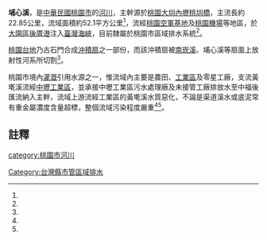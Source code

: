 {{Infobox river
| river_name = 埔心溪
| native_name = 
| other_name = 
| image_name = 
| image_size = 
| caption    = 
| origin     = [[內壢|內壢]]桃圳橋
| mouth      = 後厝港
| mouth_lat_d = 25
| mouth_lat_m = 06
| mouth_lat_s = 15
| mouth_lat_NS = N
| mouth_long_d = 121
| mouth_long_m = 12
| mouth_long_s = 27
| mouth_long_EW = E
| progression = [[臺灣海峽|臺灣海峽]]
| basin_countries = {{ROC}}
| location   = [[蘆竹區|蘆竹區]]、[[大園區|大園區]]、[[桃園區|桃園區]]
| length     = {{convert|22.85|km|0|cuft|0|abbr=off}}
| elevation  = 
| mouth_elevation = 
| discharge  = 
| watershed  = {{convert|52.1|km2|0|cuft|0|abbr=off}}
}}

'''埔心溪'''，是[[中華民國|中華民國]][[桃園市|桃園市]]的[[河川|河川]]，主幹源於[[桃園大圳|桃園大圳]][[內壢|內壢]][[桃圳橋|桃圳橋]]，主流長約22.85公里，流域面積約52.1平方公里<ref name="河川水質監測背景描述"/>，流經[[桃園空軍基地|桃園空軍基地]]及[[桃園機場|桃園機場]]等地區，於[[大園區|大園區]][[後厝港|後厝港]]注入[[臺灣海峽|臺灣海峽]]，目前隸屬於桃園市區域排水系統<ref name="北水局"/>。

[[桃園台地|桃園台地]]乃古石門合成[[沖積扇|沖積扇]]之一部份，而該沖積扇被[[南崁溪|南崁溪]]、埔心溪等扇面上放射性河系所切割<ref name="林朝棨"/>。

桃園市境內[[灌溉|灌溉]]引用水源之一，惟流域內主要是農田、[[工業區|工業區]]及零星工廠，支流黃墘溪流經[[中壢工業區|中壢工業區]]，並承接中壢工業區污水處理廠及未接管工廠排放水至中福後匯流納入主幹，流域上游流經工業區的黃墘溪水質惡化，不論是渠道溪水或底泥常有重金屬濃度含量超標，整個流域污染程度嚴重<ref name="河川水質監測背景描述"/><ref name="黃健文"/>。

== 註釋 ==
{{Reflist| refs=
<ref name="河川水質監測背景描述">{{cite web|language=zh-tw|url=http://www.tydep.gov.tw/TYDEP/Static/river/main1.html|title=河川水質監測背景描述|author=|publisher=桃園市政府環境保護局|date=2014-12-25|accessdate=2015-08-18|archive-date=2019-06-26|archive-url=https://web.archive.org/web/20190626071858/https://www.tydep.gov.tw/tydep/Static/river/main1.html|dead-url=no}}</ref>

<ref name="林朝棨">{{cite book|author= 林朝棨|title=台灣地形 |year=1957 |publisher= 台灣省文獻委員會 |pages=424 }}</ref>

<ref name="黃健文">{{cite book|author=黃健文|title=埔心溪補助灌溉水水質與渠道底泥重金屬含量調查分析 |year= 2014|publisher=國立中央大學環境工程研究所在職專班  |location= |pages= |isbn= }}</ref>

<ref name="北水局">{{cite web|language=zh-tw|url=http://www.wranb.gov.tw/ct.asp?xItem=6113&ctNode=326&mp=5|title=本局轄區內其它地面水水系主管機關|author=|publisher=經濟部水利署北區水資源局|date=2015-01-15|accessdate=2015-08-18|archive-url=https://web.archive.org/web/20160304133335/http://www.wranb.gov.tw/ct.asp?xItem=6113&ctNode=326&mp=5|archive-date=2016-03-04|dead-url=yes}}</ref>
}}

{{台灣河流}}
[[category:桃園市河川|category:桃園市河川]]
[[Category:台灣縣市管區域排水|Category:台灣縣市管區域排水]]